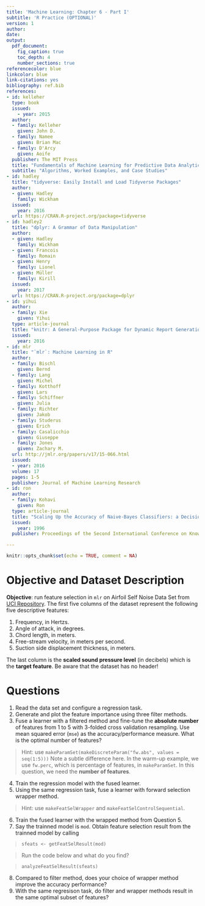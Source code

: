```yaml
---
title: 'Machine Learning: Chapter 6 - Part I'
subtitle: 'R Practice (OPTIONAL)'
version: 1
author:
date:
output: 
  pdf_document:
    fig_caption: true
    toc_depth: 4
    number_sections: true
referencecolor: blue
linkcolor: blue
link-citations: yes
bibliography: ref.bib
references:
- id: kelleher
  type: book
  issued:
    - year: 2015
  author:
  - family: Kelleher
    given: John D.
  - family: Namee
    given: Brian Mac
  - family: D'Arcy
    given: Aoife
  publisher: The MIT Press
  title: "Fundamentals of Machine Learning for Predictive Data Analytics"
  subtitle: "Algorithms, Worked Examples, and Case Studies"
- id: hadley
  title: "tidyverse: Easily Install and Load Tidyverse Packages"
  author: 
  - given: Hadley 
    family: Wickham
  issued:
    year: 2016
  url: https://CRAN.R-project.org/package=tidyverse
- id: hadley2
  title: "dplyr: A Grammar of Data Manipulation"
  author: 
  - given: Hadley 
    family: Wickham
  - given: Francois
    family: Romain
  - given: Henry
    family: Lionel
  - given: Müller
    family: Kirill
  issued:
    year: 2017
  url: https://CRAN.R-project.org/package=dplyr
- id: yihui
  author:
  - family: Xie
    given: Yihui
  type: article-journal
  title: "knitr: A General-Purpose Package for Dynamic Report Generation in R"
  issued:
    year: 2016
- id: mlr
  title: "`mlr`: Machine Learning in R"
  author:
  - family: Bischl
    given: Bernd
  - family: Lang
    given: Michel
  - family: Kotthoff
    given: Lars
  - family: Schiffner
    given: Julia
  - family: Richter
    given: Jakob
  - family: Studerus
    given: Erich
  - family: Casalicchio
    given: Giuseppe 
  - family: Jones
    given: Zachary M.
  url: http://jmlr.org/papers/v17/15-066.html
  issued:
  - year: 2016
  volume: 17
  pages: 1-5
  publisher: Journal of Machine Learning Research
- id: ron
  author:
  - family: Kohavi
    given: Ron
  type: article-journal
  title: "Scaling Up the Accuracy of Naive-Bayes Classifiers: a Decision-Tree Hybrid"
  issued:
    year: 1996
  publisher: Proceedings of the Second International Conference on Knowledge Discovery and Data Mining

---
```


```r
knitr::opts_chunk$set(echo = TRUE, comment = NA)
```

# Objective and Dataset Description

**Objective**: run feature selection in `mlr` on Airfoil Self Noise Data Set from [UCI Repository](https://archive.ics.uci.edu/ml/datasets/Airfoil+Self-Noise). The first five columns of the dataset represent the following five descriptive features:

1. Frequency, in Hertzs. 
2. Angle of attack, in degrees. 
3. Chord length, in meters. 
4. Free-stream velocity, in meters per second. 
5. Suction side displacement thickness, in meters. 

The last column is the **scaled sound pressure level** (in decibels) which is the **target feature**. \color{red}Be aware that \color{black} the dataset has no header!

# Questions

1. Read the data set and configure a regression task.
2. Generate and plot the feature importance using three filter methods.
3. Fuse a learner with a filtered method and fine-tune the **absolute number** of features from 1 to 5 with 3-folded cross validation resampling. Use mean squared error (`mse`) as the accuracy/performance measure. What is the optimal number of features? 

> Hint: \color{blue} use `makeParamSet(makeDiscreteParam("fw.abs", values = seq(1:5)))` \color{black} Note a \color{red} subtle difference \color{black} here. In the warm-up example, we use `fw.perc`, which is percentage of features, in `makeParamSet`. In this question, we need the **number of features**.

4. Train the regression model with the fused learner.
5. Using the same regression task, fuse a learner with forward selection wrapper method. 

> Hint: \color{blue} use `makeFeatSelWrapper` and `makeFeatSelControlSequential`. \color{black}

6. Train the fused learner with the wrapped method from Question 5. 
7. Say the trainned model is `mod`. Obtain feature selection result from the trainned model by calling 

\color{blue} 

> `sfeats <- getFeatSelResult(mod)` 

\color{black} 

> Run the code below and what do you find? 

\color{blue} 

> `analyzeFeatSelResult(sfeats)`

8. Compared to filter method, does your choice of wrapper method improve the accuracy performance?
9. With the same regresison task, do filter and wrapper methods result in the same optimal subset of features?

